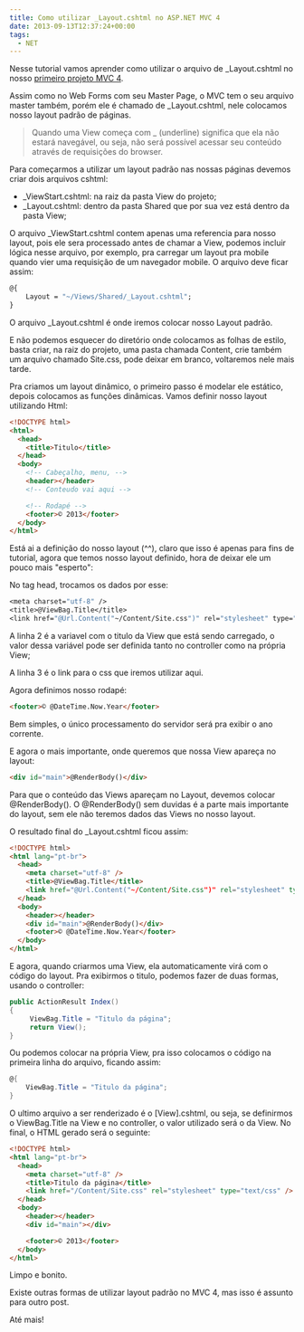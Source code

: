 ```yaml
---
title: Como utilizar _Layout.cshtml no ASP.NET MVC 4
date: 2013-09-13T12:37:24+00:00
tags:
  - NET
---
```


Nesse tutorial vamos aprender como utilizar o arquivo de \_Layout.cshtml no nosso <a href="/criando-o-primeiro-projeto-aspnet-mvc-com-csharp/" target="_blank">primeiro projeto MVC 4</a>.

Assim como no Web Forms com seu Master Page, o MVC tem o seu arquivo master também, porém ele é chamado de \_Layout.cshtml, nele colocamos nosso layout padrão de páginas.

> Quando uma View começa com \_ (underline) significa que ela não estará navegável, ou seja, não será possível acessar seu conteúdo através de requisições do browser.

Para começarmos a utilizar um layout padrão nas nossas páginas devemos criar dois arquivos cshtml:

- \_ViewStart.cshtml: na raiz da pasta View do projeto;
- \_Layout.cshtml: dentro da pasta Shared que por sua vez está dentro da pasta View;

O arquivo \_ViewStart.cshtml contem apenas uma referencia para nosso layout, pois ele sera processado antes de chamar a View, podemos incluir lógica nesse arquivo, por exemplo, pra carregar um layout pra mobile quando vier uma requisição de um navegador mobile. O arquivo deve ficar assim:

```vb
@{
    Layout = "~/Views/Shared/_Layout.cshtml";
}
```

O arquivo \_Layout.cshtml é onde iremos colocar nosso Layout padrão.

E não podemos esquecer do diretório onde colocamos as folhas de estilo, basta criar, na raiz do projeto, uma pasta chamada Content, crie também um arquivo chamado Site.css, pode deixar em branco, voltaremos nele mais tarde.

Pra criamos um layout dinâmico, o primeiro passo é modelar ele estático, depois colocamos as funções dinâmicas. Vamos definir nosso layout utilizando Html:

```html
<!DOCTYPE html>
<html>
  <head>
    <title>Titulo</title>
  </head>
  <body>
    <!-- Cabeçalho, menu, -->
    <header></header>
    <!-- Conteudo vai aqui -->

    <!-- Rodapé -->
    <footer>© 2013</footer>
  </body>
</html>
```

Está ai a definição do nosso layout (^^), claro que isso é apenas para fins de tutorial, agora que temos nosso layout definido, hora de deixar ele um pouco mais "esperto":

No tag head, trocamos os dados por esse:

```vb
<meta charset="utf-8" />
<title>@ViewBag.Title</title>
<link href="@Url.Content("~/Content/Site.css")" rel="stylesheet" type="text/css" />
```

A linha 2 é a variavel com o titulo da View que está sendo carregado, o valor dessa variável pode ser definida tanto no controller como na própria View;

A linha 3 é o link para o css que iremos utilizar aqui.

Agora definimos nosso rodapé:

```html
<footer>© @DateTime.Now.Year</footer>
```

Bem simples, o único processamento do servidor será pra exibir o ano corrente.

E agora o mais importante, onde queremos que nossa View apareça no layout:

```html
<div id="main">@RenderBody()</div>
```

Para que o conteúdo das Views apareçam no Layout, devemos colocar @RenderBody(). O @RenderBody() sem duvidas é a parte mais importante do layout, sem ele não teremos dados das Views no nosso layout.

O resultado final do \_Layout.cshtml ficou assim:

```html
<!DOCTYPE html>
<html lang="pt-br">
  <head>
    <meta charset="utf-8" />
    <title>@ViewBag.Title</title>
    <link href="@Url.Content("~/Content/Site.css")" rel="stylesheet" type="text/css" />
  </head>
  <body>
    <header></header>
    <div id="main">@RenderBody()</div>
    <footer>© @DateTime.Now.Year</footer>
  </body>
</html>
```

E agora, quando criarmos uma View, ela automaticamente virá com o código do layout. Pra exibirmos o titulo, podemos fazer de duas formas, usando o controller:

```csharp
public ActionResult Index()
{
     ViewBag.Title = "Titulo da página";
     return View();
}
```

Ou podemos colocar na própria View, pra isso colocamos o código na primeira linha do arquivo, ficando assim:

```csharp
@{
    ViewBag.Title = "Titulo da página";
}
```

O ultimo arquivo a ser renderizado é o [View].cshtml, ou seja, se definirmos o ViewBag.Title na View e no controller, o valor utilizado será o da View. No final, o HTML gerado será o seguinte:

```html
<!DOCTYPE html>
<html lang="pt-br">
  <head>
    <meta charset="utf-8" />
    <title>Titulo da página</title>
    <link href="/Content/Site.css" rel="stylesheet" type="text/css" />
  </head>
  <body>
    <header></header>
    <div id="main"></div>

    <footer>© 2013</footer>
  </body>
</html>
```

Limpo e bonito.

Existe outras formas de utilizar layout padrão no MVC 4, mas isso é assunto para outro post.

Até mais!
